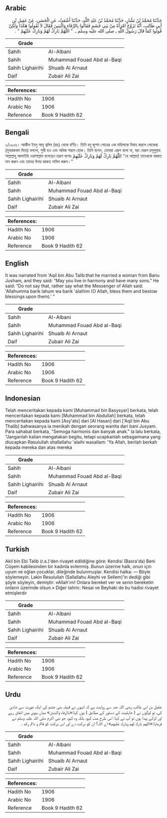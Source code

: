 ## Arabic


<div dir="rtl" lang="ar" style={{fontSize:'larger',backgroundColor:'#f8f9fa',padding:20}}>
حَدَّثَنَا مُحَمَّدُ بْنُ بَشَّارٍ، حَدَّثَنَا مُحَمَّدُ بْنُ عَبْدِ اللَّهِ، حَدَّثَنَا أَشْعَثُ، عَنِ الْحَسَنِ، عَنْ عَقِيلِ بْنِ أَبِي طَالِبٍ، أَنَّهُ تَزَوَّجَ امْرَأَةً مِنْ بَنِي جُشَمٍ فَقَالُوا بِالرِّفَاءِ وَالْبَنِينَ فَقَالَ لاَ تَقُولُوا هَكَذَا وَلَكِنْ قُولُوا كَمَا قَالَ رَسُولُ اللَّهِ ـ صلى الله عليه وسلم ـ ‏ "‏ اللَّهُمَّ بَارِكْ لَهُمْ وَبَارِكْ عَلَيْهِمْ ‏"‏ ‏.‏
</div>
<div style={{backgroundColor:'#f8f9fa',padding:20, marginBottom: 10}}><table> <thead> <tr> <th>Grade</th> <th></th> </tr> </thead> <tbody> <tr><td>Sahih</td><td>Al-Albani</td></tr><tr><td>Sahih</td><td>Muhammad Fouad Abd al-Baqi</td></tr><tr><td>Sahih Lighairihi</td><td>Shuaib Al Arnaut</td></tr><tr><td>Daif</td><td>Zubair Ali Zai</td></tr></tbody></table><table> <thead> <tr> <th>References:</th> <th></th> </tr> </thead> <tbody><tr><td>Hadith No</td><td>1906</td></tr><tr><td>Arabic No</td><td>1906</td></tr><tr><td>Reference</td><td>Book 9 Hadith 62</td></tr></tbody></table></div>

## Bengali


<div dir="ltr" lang="bn" style={{fontSize:'larger',backgroundColor:'#f8f9fa',padding:20}}>
২/১৯০৬। আকীল ইবনু আবূ ত্বলিব (রাঃ) থেকে বর্ণিত। তিনি বনু জুশম গোত্রের এক মহিলাকে বিবাহ করলে লোকেরা (মুবারকবাদ দিয়ে) বললো, সুখী হও এবং অধিক সন্তান হোক। তিনি বলেন, তোমরা এরূপ বলো না, বরং যেরূপ রসূলুল্লাহ সাল্লাল্লাহু আলাইহি ওয়াসাল্লাম বলেছেন তদ্রূপ বলোঃ اللّٰهُمَّ بَارِكْ لَهُمْ وَبَارِكْ عَلَيْهِمْ ‘‘হে আল্লাহ্! তাদেরকে বরকত দান করুন এবং তাদের উপর বরকত নাযিল করুন।’’
</div>
<div style={{backgroundColor:'#f8f9fa',padding:20, marginBottom: 10}}><table> <thead> <tr> <th>Grade</th> <th></th> </tr> </thead> <tbody> <tr><td>Sahih</td><td>Al-Albani</td></tr><tr><td>Sahih</td><td>Muhammad Fouad Abd al-Baqi</td></tr><tr><td>Sahih Lighairihi</td><td>Shuaib Al Arnaut</td></tr><tr><td>Daif</td><td>Zubair Ali Zai</td></tr></tbody></table><table> <thead> <tr> <th>References:</th> <th></th> </tr> </thead> <tbody><tr><td>Hadith No</td><td>1906</td></tr><tr><td>Arabic No</td><td>1906</td></tr><tr><td>Reference</td><td>Book 9 Hadith 62</td></tr></tbody></table></div>

## English


<div dir="ltr" lang="en" style={{fontSize:'larger',backgroundColor:'#f8f9fa',padding:20}}>
It was narrated from 'Aqil bin Abu Talib:that he married a woman from Banu Jusham, and they said: “May you live in harmony and have many sons.” He said: “Do not say that, rather say what the Messenger of Allah said: 'Allahumma barik lahum wa barik 'alaihim (O Allah, bless them and bestow blessings upon them).' ”
</div>
<div style={{backgroundColor:'#f8f9fa',padding:20, marginBottom: 10}}><table> <thead> <tr> <th>Grade</th> <th></th> </tr> </thead> <tbody> <tr><td>Sahih</td><td>Al-Albani</td></tr><tr><td>Sahih</td><td>Muhammad Fouad Abd al-Baqi</td></tr><tr><td>Sahih Lighairihi</td><td>Shuaib Al Arnaut</td></tr><tr><td>Daif</td><td>Zubair Ali Zai</td></tr></tbody></table><table> <thead> <tr> <th>References:</th> <th></th> </tr> </thead> <tbody><tr><td>Hadith No</td><td>1906</td></tr><tr><td>Arabic No</td><td>1906</td></tr><tr><td>Reference</td><td>Book 9 Hadith 62</td></tr></tbody></table></div>

## Indonesian


<div dir="ltr" lang="id" style={{fontSize:'larger',backgroundColor:'#f8f9fa',padding:20}}>
Telah menceritakan kepada kami [Muhammad bin Basysyar] berkata, telah menceritakan kepada kami [Muhammad bin Abdullah] berkata, telah menceritakan kepada kami [Asy'ats] dari [Al Hasan] dari ['Aqil bin Abu Thalib] bahwasanya ia menikah dengan seorang wanita dari bani Jusyam. Para sahabat berkata, "Semoga harmonis dan banyak anak." Ia lalu berkata, "Janganlah kalian mengatakan begitu, tetapi ucapkanlah sebagaimana yang diucapkan Rasulullah shallallahu 'alaihi wasallam: 'Ya Allah, berilah berkah kepada mereka dan atas mereka
</div>
<div style={{backgroundColor:'#f8f9fa',padding:20, marginBottom: 10}}><table> <thead> <tr> <th>Grade</th> <th></th> </tr> </thead> <tbody> <tr><td>Sahih</td><td>Al-Albani</td></tr><tr><td>Sahih</td><td>Muhammad Fouad Abd al-Baqi</td></tr><tr><td>Sahih Lighairihi</td><td>Shuaib Al Arnaut</td></tr><tr><td>Daif</td><td>Zubair Ali Zai</td></tr></tbody></table><table> <thead> <tr> <th>References:</th> <th></th> </tr> </thead> <tbody><tr><td>Hadith No</td><td>1906</td></tr><tr><td>Arabic No</td><td>1906</td></tr><tr><td>Reference</td><td>Book 9 Hadith 62</td></tr></tbody></table></div>

## Turkish


<div dir="ltr" lang="tr" style={{fontSize:'larger',backgroundColor:'#f8f9fa',padding:20}}>
Akil bin Ebi Talib (r.a.)'den rivayet edildiğine göre: Kendisi (Basra'da) Beni Cüşem kabilesinden bir kadınla evlenmiş. Bunun üzerine halk, onun için uyum ve oğlan çocuklar, dileğinde bulunmuşlar. Kendisi halka: — Böyle söylemeyin. Lakin Resulullah (Sallallahu Aleyhi ve Sellem)'in dediği gibi şöyle söyleyin, demiştir: «Allah'ım! Onlara bereket ver ve senin bereketin onların üzerinde olsun.» Diğer tahric: Nesai ve Beyhaki de bu hadisi rivayet etmişlerdir
</div>
<div style={{backgroundColor:'#f8f9fa',padding:20, marginBottom: 10}}><table> <thead> <tr> <th>Grade</th> <th></th> </tr> </thead> <tbody> <tr><td>Sahih</td><td>Al-Albani</td></tr><tr><td>Sahih</td><td>Muhammad Fouad Abd al-Baqi</td></tr><tr><td>Sahih Lighairihi</td><td>Shuaib Al Arnaut</td></tr><tr><td>Daif</td><td>Zubair Ali Zai</td></tr></tbody></table><table> <thead> <tr> <th>References:</th> <th></th> </tr> </thead> <tbody><tr><td>Hadith No</td><td>1906</td></tr><tr><td>Arabic No</td><td>1906</td></tr><tr><td>Reference</td><td>Book 9 Hadith 62</td></tr></tbody></table></div>

## Urdu


<div dir="rtl" lang="ur" style={{fontSize:'larger',backgroundColor:'#f8f9fa',padding:20}}>
عقیل بن ابی طالب رضی اللہ عنہ سے روایت ہے کہ انہوں نے قبیلہ بنی جشم کی ایک عورت سے شادی کی، تو لوگوں نے ( جاہلیت کے دستور کے مطابق ) یوں کہا:«بالرفاء والبنين» میاں بیوی میں اتفاق رہے اور لڑکے پیدا ہوں تو آپ نے کہا: اس طرح مت کہو، بلکہ وہ کہو، جو نبی اکرم صلی اللہ علیہ وسلم نے فرمایا:«اللهم بارك لهم وبارك عليهم» اے اللہ! ان کو برکت دے اور اس برکت کو قائم و دائم رکھ ۔
</div>
<div style={{backgroundColor:'#f8f9fa',padding:20, marginBottom: 10}}><table> <thead> <tr> <th>Grade</th> <th></th> </tr> </thead> <tbody> <tr><td>Sahih</td><td>Al-Albani</td></tr><tr><td>Sahih</td><td>Muhammad Fouad Abd al-Baqi</td></tr><tr><td>Sahih Lighairihi</td><td>Shuaib Al Arnaut</td></tr><tr><td>Daif</td><td>Zubair Ali Zai</td></tr></tbody></table><table> <thead> <tr> <th>References:</th> <th></th> </tr> </thead> <tbody><tr><td>Hadith No</td><td>1906</td></tr><tr><td>Arabic No</td><td>1906</td></tr><tr><td>Reference</td><td>Book 9 Hadith 62</td></tr></tbody></table></div>